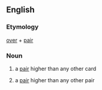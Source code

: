 ==English==

===Etymology===

[[over]] + [[pair]]

===Noun===
{{en-noun}}

#{{poker}} a [[pair]] higher than any other card
#{{poker}} a [[pair]] higher than any other pair